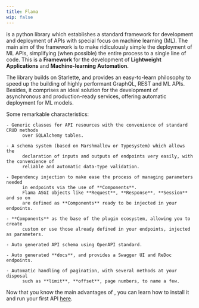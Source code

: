 ```yaml
---
title: Flama
wip: false
---
```


<FlamaName /> is a python library which establishes a standard framework for development and deployment of APIs with
special focus on machine learning (ML). The main aim of the framework is to make ridiculously simple the deployment of
ML APIs, simplifying (when possible) the entire process to a single line of code. This is a **Framework** for the
development of **Lightweight** **Applications** and **Machine-learning** **Automation**.

The library builds on Starlette, and provides an easy-to-learn philosophy to speed up the building of highly performant
GraphQL, REST and ML APIs. Besides, it comprises an ideal solution for the development of asynchronous and
production-ready services, offering automatic deployment for ML models.

Some remarkable characteristics:

    - Generic classes for API resources with the convenience of standard CRUD methods
          over SQLAlchemy tables.

    - A schema system (based on Marshmallow or Typesystem) which allows the
          declaration of inputs and outputs of endpoints very easily, with the convenience of
          reliable and automatic data-type validation.

    - Dependency injection to make ease the process of managing parameters needed
          in endpoints via the use of **Components**.
          Flama ASGI objects like **Request**, **Response**, **Session** and so on
          are defined as **Components** ready to be injected in your endpoints.

    - **Components** as the base of the plugin ecosystem, allowing you to create
          custom or use those already defined in your endpoints, injected as parameters.

    - Auto generated API schema using OpenAPI standard.

    - Auto generated **docs**, and provides a Swagger UI and ReDoc endpoints.

    - Automatic handling of pagination, with several methods at your disposal
          such as **limit**, **offset**, page numbers, to name a few.

Now that you know the main advantages of <FlamaName />, you can learn how to install it and run your first API
[here](/docs/getting-started/installation).
